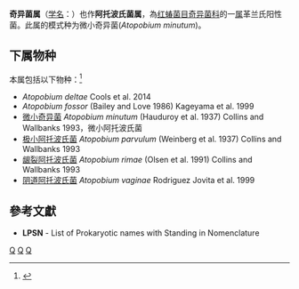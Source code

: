 {{Automatic taxobox
| taxon = Atopobium
| authority = Collins et al.1992
| type species = 微小奇异菌<br>''Atopobium minutum''
| type species authority = (Hauduroy et al. 1937) Collins and Wallbanks 1993
}}
'''奇异菌属'''（[[学名|学名]]：{{lang|la|''Atopobium''}}）也作'''阿托波氏菌属'''，為[[红蝽菌目|红蝽菌目]][[奇异菌科|奇异菌科]]的一[[属|属]]革兰氏阳性菌。此属的模式种为微小奇异菌(''Atopobium minutum'')。

==下属物种==
本属包括以下物种：<ref>{{cite web |title=Atopobium Collins & Wallbanks, 1993 |url=https://www.gbif.org/species/3223447 |website=GBIF |access-date=2022-05-22 |archive-date=2021-05-07 |archive-url=https://web.archive.org/web/20210507153805/https://www.gbif.org/species/3223447 }}</ref>
* ''Atopobium deltae'' Cools et al. 2014
* ''Atopobium fossor'' (Bailey and Love 1986) Kageyama et al. 1999
* [[微小奇异菌|微小奇异菌]] ''Atopobium minutum'' (Hauduroy et al. 1937) Collins and Wallbanks 1993，微小阿托波氏菌
* [[极小阿托波氏菌|极小阿托波氏菌]] ''Atopobium parvulum'' (Weinberg et al. 1937) Collins and Wallbanks 1993
* [[龈裂阿托波氏菌|龈裂阿托波氏菌]] ''Atopobium rimae'' (Olsen et al. 1991) Collins and Wallbanks 1993
* [[阴道阿托波氏菌|阴道阿托波氏菌]] ''Atopobium vaginae'' Rodriguez Jovita et al. 1999

==參考文獻==
{{reflist}}
* '''LPSN''' - List of Prokaryotic names with Standing in Nomenclature

{{taxonbar}}

[[Category:革兰氏阳性菌|Q]]
[[Category:_奇异菌科|Q]]
[[Category:1992年描述的分类群|Q]]